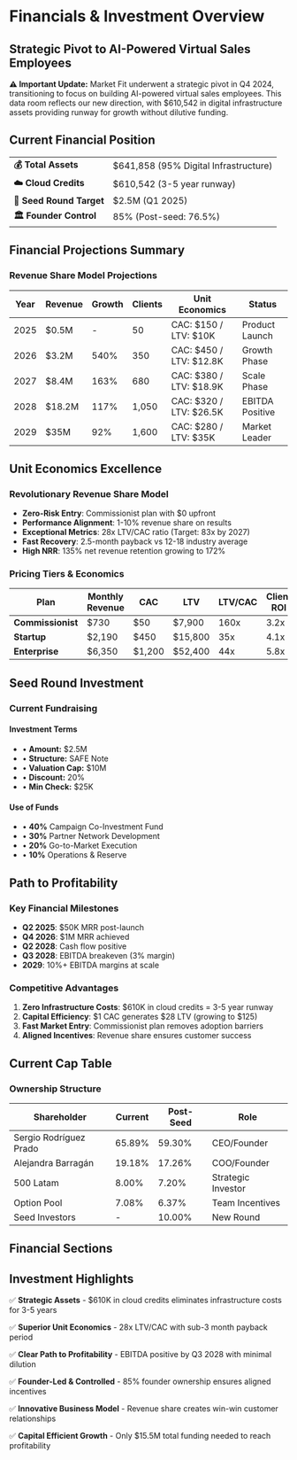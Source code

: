 
<style>{`
  .summary-table {
    width: 100%;
    border-collapse: collapse;
    background: rgba(255, 255, 255, 0.05);
    border-radius: 12px;
    overflow: hidden;
    backdrop-filter: blur(10px);
    margin: 1.5rem 0;
  }
  
  .summary-table td {
    padding: 1rem 1.5rem;
    border-bottom: 1px solid rgba(0, 0, 0, 0.1);
  }
  
  .summary-table td:first-child {
    font-weight: 600;
    background: rgba(0, 0, 0, 0.05);
  }
  
  .summary-table tr:last-child td {
    border-bottom: none;
  }
  
  .dark .summary-table {
    background: rgba(255, 255, 255, 0.05);
  }
  
  .dark .summary-table td {
    border-bottom: 1px solid rgba(255, 255, 255, 0.1);
  }
  
  .dark .summary-table td:first-child {
    background: rgba(255, 255, 255, 0.1);
  }
`}</style>

# Financials & Investment Overview

## Strategic Pivot to AI-Powered Virtual Sales Employees

<div className="nx-mt-4 nx-mb-8 nx-rounded-lg nx-bg-amber-50 nx-border nx-border-amber-200 nx-p-4 dark:nx-bg-amber-900/20 dark:nx-border-amber-800">
  <p className="nx-text-sm nx-text-amber-800 dark:nx-text-amber-200">
    <strong>⚠️ Important Update:</strong> Market Fit underwent a strategic pivot in Q4 2024, transitioning to focus on building AI-powered virtual sales employees. This data room reflects our new direction, with $610,542 in digital infrastructure assets providing runway for growth without dilutive funding.
  </p>
</div>

## Current Financial Position

<table className="summary-table">
  <tbody>
    <tr>
      <td><strong>💰 Total Assets</strong></td>
      <td>$641,858 (95% Digital Infrastructure)</td>
    </tr>
    <tr>
      <td><strong>☁️ Cloud Credits</strong></td>
      <td>$610,542 (3-5 year runway)</td>
    </tr>
    <tr>
      <td><strong>🎯 Seed Round Target</strong></td>
      <td>$2.5M (Q1 2025)</td>
    </tr>
    <tr>
      <td><strong>🏛️ Founder Control</strong></td>
      <td>85% (Post-seed: 76.5%)</td>
    </tr>
  </tbody>
</table>

## Financial Projections Summary

<div className="nx-mt-8 nx-rounded-lg nx-border nx-border-gray-200 nx-p-6 dark:nx-border-gray-800">
  <h3 className="nx-text-lg nx-font-semibold nx-mb-4">Revenue Share Model Projections</h3>
  
  | Year | Revenue | Growth | Clients | Unit Economics | Status |
  |------|---------|--------|---------|----------------|--------|
  | 2025 | $0.5M | - | 50 | CAC: $150 / LTV: $10K | Product Launch |
  | 2026 | $3.2M | 540% | 350 | CAC: $450 / LTV: $12.8K | Growth Phase |
  | 2027 | $8.4M | 163% | 680 | CAC: $380 / LTV: $18.9K | Scale Phase |
  | 2028 | $18.2M | 117% | 1,050 | CAC: $320 / LTV: $26.5K | EBITDA Positive |
  | 2029 | $35M | 92% | 1,600 | CAC: $280 / LTV: $35K | Market Leader |
</div>

## Unit Economics Excellence

### Revolutionary Revenue Share Model
- **Zero-Risk Entry**: Commissionist plan with $0 upfront
- **Performance Alignment**: 1-10% revenue share on results
- **Exceptional Metrics**: 28x LTV/CAC ratio (Target: 83x by 2027)
- **Fast Recovery**: 2.5-month payback vs 12-18 industry average
- **High NRR**: 135% net revenue retention growing to 172%

### Pricing Tiers & Economics
| Plan | Monthly Revenue | CAC | LTV | LTV/CAC | Client ROI |
|------|----------------|-----|-----|---------|------------|
| **Commissionist** | $730 | $50 | $7,900 | 160x | 3.2x |
| **Startup** | $2,190 | $450 | $15,800 | 35x | 4.1x |
| **Enterprise** | $6,350 | $1,200 | $52,400 | 44x | 5.8x |

## Seed Round Investment

<div className="nx-mt-8 nx-rounded-lg nx-bg-indigo-50 nx-border nx-border-indigo-200 nx-p-6 dark:nx-bg-indigo-900/20 dark:nx-border-indigo-800">
  <h3 className="nx-text-xl nx-font-semibold nx-mb-4">Current Fundraising</h3>
  
  <div className="nx-grid nx-grid-cols-1 nx-gap-4 md:nx-grid-cols-2">
    <div>
      <h4 className="nx-font-medium nx-mb-2">Investment Terms</h4>
      <ul className="nx-text-sm nx-space-y-1">
        <li>• <strong>Amount:</strong> $2.5M</li>
        <li>• <strong>Structure:</strong> SAFE Note</li>
        <li>• <strong>Valuation Cap:</strong> $10M</li>
        <li>• <strong>Discount:</strong> 20%</li>
        <li>• <strong>Min Check:</strong> $25K</li>
      </ul>
    </div>
    <div>
      <h4 className="nx-font-medium nx-mb-2">Use of Funds</h4>
      <ul className="nx-text-sm nx-space-y-1">
        <li>• <strong>40%</strong> Campaign Co-Investment Fund</li>
        <li>• <strong>30%</strong> Partner Network Development</li>
        <li>• <strong>20%</strong> Go-to-Market Execution</li>
        <li>• <strong>10%</strong> Operations & Reserve</li>
      </ul>
    </div>
  </div>
</div>

## Path to Profitability

### Key Financial Milestones
- **Q2 2025**: $50K MRR post-launch
- **Q4 2026**: $1M MRR achieved
- **Q2 2028**: Cash flow positive
- **Q3 2028**: EBITDA breakeven (3% margin)
- **2029**: 10%+ EBITDA margins at scale

### Competitive Advantages
1. **Zero Infrastructure Costs**: $610K in cloud credits = 3-5 year runway
2. **Capital Efficiency**: $1 CAC generates $28 LTV (growing to $125)
3. **Fast Market Entry**: Commissionist plan removes adoption barriers
4. **Aligned Incentives**: Revenue share ensures customer success

## Current Cap Table

### Ownership Structure
| Shareholder | Current | Post-Seed | Role |
|-------------|---------|-----------|------|
| Sergio Rodríguez Prado | 65.89% | 59.30% | CEO/Founder |
| Alejandra Barragán | 19.18% | 17.26% | COO/Founder |
| 500 Latam | 8.00% | 7.20% | Strategic Investor |
| Option Pool | 7.08% | 6.37% | Team Incentives |
| Seed Investors | - | 10.00% | New Round |

## Financial Sections

<div style={{ display: 'grid', gridTemplateColumns: 'repeat(auto-fit, minmax(300px, 1fr))', gap: '1.5rem', margin: '2rem 0' }}>
  <NavigationCard 
    href="/financials/financial-statements" 
    title="Financial Statements" 
    description="September 2024 statements with pivot disclosure"
    icon="📊"
    featured={true}
  />
  
  <NavigationCard 
    href="/financials/projections" 
    title="Financial Projections" 
    description="5-year model with revenue share dynamics"
    icon="📈"
  />
  
  <NavigationCard 
    href="/financials/unit-economics" 
    title="Unit Economics" 
    description="Detailed LTV/CAC analysis by plan"
    icon="💰"
  />
  
  <NavigationCard 
    href="/financials/cap-table" 
    title="Cap Table" 
    description="Current ownership and dilution model"
    icon="🏛️"
  />
  
  <NavigationCard 
    href="/financials/fundraising" 
    title="Fundraising Details" 
    description="Seed round terms and timeline"
    icon="💼"
  />
  
  <NavigationCard 
    href="/financials/use-of-funds" 
    title="Use of Funds" 
    description="Detailed allocation strategy"
    icon="🎯"
  />
</div>

## Investment Highlights

✅ **Strategic Assets** - $610K in cloud credits eliminates infrastructure costs for 3-5 years

✅ **Superior Unit Economics** - 28x LTV/CAC with sub-3 month payback period

✅ **Clear Path to Profitability** - EBITDA positive by Q3 2028 with minimal dilution

✅ **Founder-Led & Controlled** - 85% founder ownership ensures aligned incentives

✅ **Innovative Business Model** - Revenue share creates win-win customer relationships

✅ **Capital Efficient Growth** - Only $15.5M total funding needed to reach profitability 